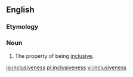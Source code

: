 ==English==
===Etymology===
{{suffix|inclusive|ness}}

===Noun===
{{en-noun|-}}

# The property of being [[inclusive]].

[[io:inclusiveness]]
[[pl:inclusiveness]]
[[vi:inclusiveness]]